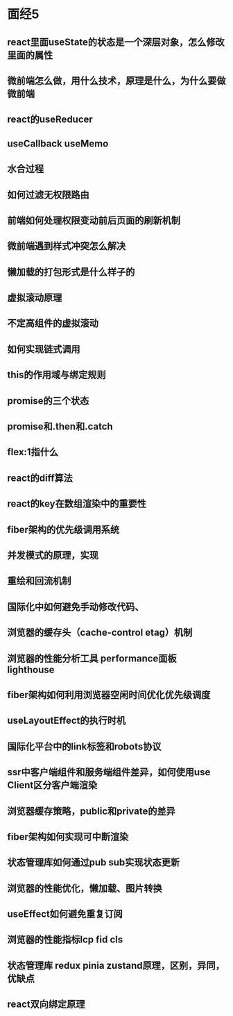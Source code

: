 # 面经5

## react里面useState的状态是一个深层对象，怎么修改里面的属性

## 微前端怎么做，用什么技术，原理是什么，为什么要做微前端

## react的useReducer

## useCallback useMemo

## 水合过程

## 如何过滤无权限路由

## 前端如何处理权限变动前后页面的刷新机制

## 微前端遇到样式冲突怎么解决

## 懒加载的打包形式是什么样子的

## 虚拟滚动原理

## 不定高组件的虚拟滚动

## 如何实现链式调用

## this的作用域与绑定规则

## promise的三个状态

## promise和.then和.catch

## flex:1指什么

## react的diff算法

## react的key在数组渲染中的重要性

## fiber架构的优先级调用系统

## 并发模式的原理，实现

## 重绘和回流机制

## 国际化中如何避免手动修改代码、

## 浏览器的缓存头（cache-control etag）机制

## 浏览器的性能分析工具 performance面板 lighthouse

## fiber架构如何利用浏览器空闲时间优化优先级调度

## useLayoutEffect的执行时机

## 国际化平台中的link标签和robots协议

## ssr中客户端组件和服务端组件差异，如何使用use Client区分客户端渲染

## 浏览器缓存策略，public和private的差异

## fiber架构如何实现可中断渲染

## 状态管理库如何通过pub sub实现状态更新

## 浏览器的性能优化，懒加载、图片转换

## useEffect如何避免重复订阅

## 浏览器的性能指标lcp fid cls

## 状态管理库 redux pinia zustand原理，区别，异同，优缺点

## react双向绑定原理
